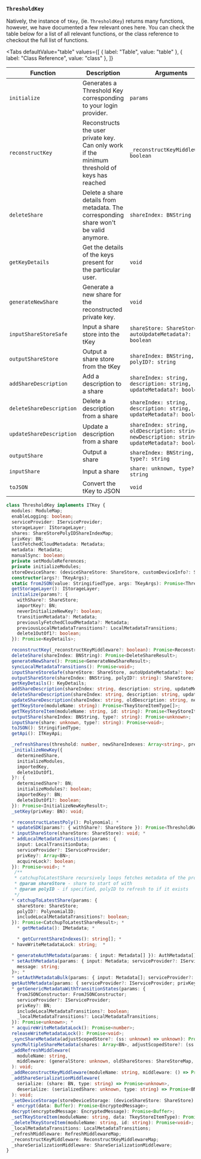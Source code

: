 
### `ThresholdKey`

Natively, the instance of `tKey`, (ie. `ThresholdKey`) returns many functions, however, we have documented a few relevant ones here. You can check the table below for a list of all relevant functions, or the class reference to checkout the full list of functions.


<Tabs
  defaultValue="table"
  values={[
    { label: "Table", value: "table" },
    { label: "Class Reference", value: "class" },
  ]}
>

<TabItem value="table">

| Function                 | Description                                                                                   | Arguments                                                                                      | Return                   |
| ------------------------ | --------------------------------------------------------------------------------------------- | ---------------------------------------------------------------------------------------------- | ------------------------ |
| `initialize`             | Generates a Threshold Key corresponding to your login provider.                               | `params`                                                                                       | `KeyDetails`             |
| `reconstructKey`         | Reconstructs the user private key. Can only work if the minimum threshold of keys has reached | `_reconstructKeyMiddleware?: boolean`                                                          | `ReconstructedKeyResult` |
| `deleteShare`            | Delete a share details from metadata. The corresponding share won't be valid anymore.         | `shareIndex: BNString`                                                                         | `DeleteShareResult`      |
| `getKeyDetails`          | Get the details of the keys present for the particular user.                                  | `void`                                                                                         | `KeyDetails`             |
| `generateNewShare`       | Generate a new share for the reconstructed private key.                                       | `void`                                                                                         | `GenerateNewShareResult` |
| `inputShareStoreSafe`    | Input a share store into the tKey                                                             | `shareStore: ShareStore, autoUpdateMetadata?: boolean`                                         | `void`                   |
| `outputShareStore`       | Output a share store from the tKey                                                            | `shareIndex: BNString, polyID?: string`                                                        | `ShareStore`             |
| `addShareDescription`    | Add a description to a share                                                                  | `shareIndex: string, description: string, updateMetadata?: boolean`                            | `void`                   |
| `deleteShareDescription` | Delete a description from a share                                                             | `shareIndex: string, description: string, updateMetadata?: boolean`                            | `void`                   |
| `updateShareDescription` | Update a description from a share                                                             | `shareIndex: string, oldDescription: string, newDescription: string, updateMetadata?: boolean` | `void`                   |
| `outputShare`            | Output a share                                                                                | `shareIndex: BNString, type?: string`                                                          | `unknown`                |
| `inputShare`             | Input a share                                                                                 | `share: unknown, type?: string`                                                                | `void`                   |
| `toJSON`                 | Convert the tKey to JSON                                                                      | `void`                                                                                         | `StringifiedType`        |

</TabItem>

<TabItem value="class">

```ts
class ThresholdKey implements ITKey {
  modules: ModuleMap;
  enableLogging: boolean;
  serviceProvider: IServiceProvider;
  storageLayer: IStorageLayer;
  shares: ShareStorePolyIDShareIndexMap;
  privKey: BN;
  lastFetchedCloudMetadata: Metadata;
  metadata: Metadata;
  manualSync: boolean;
  private setModuleReferences;
  private initializeModules;
  storeDeviceShare: (deviceShareStore: ShareStore, customDeviceInfo?: StringifiedType) => Promise<void>; // Call to trigger module to store shares
  constructor(args?: TKeyArgs);
  static fromJSON(value: StringifiedType, args: TKeyArgs): Promise<ThresholdKey>;
  getStorageLayer(): IStorageLayer;
  initialize(params?: {
    withShare?: ShareStore;
    importKey?: BN;
    neverInitializeNewKey?: boolean;
    transitionMetadata?: Metadata;
    previouslyFetchedCloudMetadata?: Metadata;
    previousLocalMetadataTransitions?: LocalMetadataTransitions;
    delete1OutOf1?: boolean;
  }): Promise<KeyDetails>;

  reconstructKey(_reconstructKeyMiddleware?: boolean): Promise<ReconstructedKeyResult>;
  deleteShare(shareIndex: BNString): Promise<DeleteShareResult>;
  generateNewShare(): Promise<GenerateNewShareResult>;
  syncLocalMetadataTransitions(): Promise<void>;
  inputShareStoreSafe(shareStore: ShareStore, autoUpdateMetadata?: boolean): Promise<void>;
  outputShareStore(shareIndex: BNString, polyID?: string): ShareStore;
  getKeyDetails(): KeyDetails;
  addShareDescription(shareIndex: string, description: string, updateMetadata?: boolean): Promise<void>;
  deleteShareDescription(shareIndex: string, description: string, updateMetadata?: boolean): Promise<void>;
  updateShareDescription(shareIndex: string, oldDescription: string, newDescription: string, updateMetadata?: boolean): Promise<void>;
  getTKeyStore(moduleName: string): Promise<TkeyStoreItemType[]>;
  getTKeyStoreItem(moduleName: string, id: string): Promise<TkeyStoreItemType>;
  outputShare(shareIndex: BNString, type?: string): Promise<unknown>;
  inputShare(share: unknown, type?: string): Promise<void>;
  toJSON(): StringifiedType;
  getApi(): ITKeyApi;

  _refreshShares(threshold: number, newShareIndexes: Array<string>, previousPolyID: PolynomialID): Promise<RefreshSharesResult>;
  _initializeNewKey({
    determinedShare,
    initializeModules,
    importedKey,
    delete1OutOf1,
  }?: {
    determinedShare?: BN;
    initializeModules?: boolean;
    importedKey?: BN;
    delete1OutOf1?: boolean;
  }): Promise<InitializeNewKeyResult>;
  _setKey(privKey: BN): void;

  * reconstructLatestPoly(): Polynomial; *
  * updateSDK(params?: { withShare?: ShareStore }): Promise<ThresholdKey>; *
  * inputShareStore(shareStore: ShareStore): void; *
  * addLocalMetadataTransitions(params: {
    input: LocalTransitionData;
    serviceProvider?: IServiceProvider;
    privKey?: Array<BN>;
    acquireLock?: boolean;
  }): Promise<void>; *
   /**
   * catchupToLatestShare recursively loops fetches metadata of the provided share and checks if there is an encrypted share for it.
   * @param shareStore - share to start of with
   * @param polyID - if specified, polyID to refresh to if it exists
   */
  * catchupToLatestShare(params: {
    shareStore: ShareStore;
    polyID?: PolynomialID;
    includeLocalMetadataTransitions?: boolean;
  }): Promise<CatchupToLatestShareResult>; *
    * getMetadata(): IMetadata; *

    * getCurrentShareIndexes(): string[]; *
  * haveWriteMetadataLock: string;  *

  * generateAuthMetadata(params: { input: Metadata[] }): AuthMetadata[]; *
  * setAuthMetadata(params: { input: Metadata; serviceProvider?: IServiceProvider; privKey?: BN }): Promise<{
    message: string;
  }>; *
  * setAuthMetadataBulk(params: { input: Metadata[]; serviceProvider?: IServiceProvider; privKey?: BN[] }): Promise<void>;
  getAuthMetadata(params: { serviceProvider?: IServiceProvider; privKey?: BN; includeLocalMetadataTransitions?: boolean }): Promise<Metadata>; *
  * getGenericMetadataWithTransitionStates(params: {
    fromJSONConstructor: FromJSONConstructor;
    serviceProvider?: IServiceProvider;
    privKey?: BN;
    includeLocalMetadataTransitions?: boolean;
    _localMetadataTransitions?: LocalMetadataTransitions;
  }): Promise<unknown>; *
  * acquireWriteMetadataLock(): Promise<number>;
  releaseWriteMetadataLock(): Promise<void>;
  _syncShareMetadata(adjustScopedStore?: (ss: unknown) => unknown): Promise<void>;
  syncMultipleShareMetadata(shares: Array<BN>, adjustScopedStore?: (ss: unknown) => unknown): Promise<void>;
  _addRefreshMiddleware(
    moduleName: string,
    middleware: (generalStore: unknown, oldShareStores: ShareStoreMap, newShareStores: ShareStoreMap) => unknown
  ): void;
  _addReconstructKeyMiddleware(moduleName: string, middleware: () => Promise<Array<BN>>): void;
  _addShareSerializationMiddleware(
    serialize: (share: BN, type: string) => Promise<unknown>,
    deserialize: (serializedShare: unknown, type: string) => Promise<BN>
  ): void;
  _setDeviceStorage(storeDeviceStorage: (deviceShareStore: ShareStore) => Promise<void>): void; *
  * encrypt(data: Buffer): Promise<EncryptedMessage>;
  decrypt(encryptedMessage: EncryptedMessage): Promise<Buffer>;
  _setTKeyStoreItem(moduleName: string, data: TkeyStoreItemType): Promise<void>;
  _deleteTKeyStoreItem(moduleName: string, id: string): Promise<void>; *
  _localMetadataTransitions: LocalMetadataTransitions;
  _refreshMiddleware: RefreshMiddlewareMap;
  _reconstructKeyMiddleware: ReconstructKeyMiddlewareMap;
  _shareSerializationMiddleware: ShareSerializationMiddleware;
}
```

</TabItem>

</Tabs>
